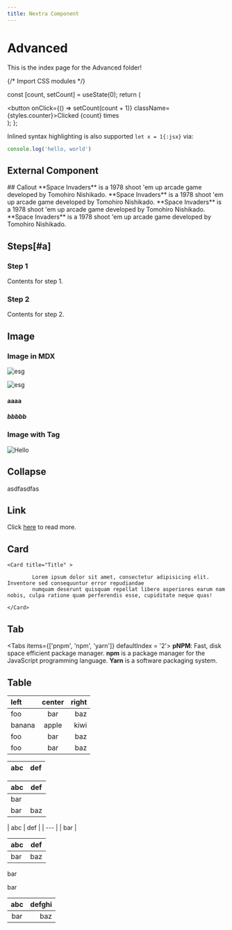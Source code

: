```yaml
---
title: Nextra Component
---
```



# Advanced

This is the index page for the Advanced folder!




{/* Import CSS modules */}

  const [count, setCount] = useState(0);
  return (
    <div>
      <button onClick={() => setCount(count + 1)} className={styles.counter}>Clicked {count} times</button>
    </div>
  );
};

<Counter/>

Inlined syntax highlighting is also supported `let x = 1{:jsx}` via:

```js filename="제목" copy
console.log('hello, world')
```

## External Component


<Counters />
## Callout

<Callout emoji="👾">
  **Space Invaders** is a 1978 shoot 'em up arcade game developed by Tomohiro
  Nishikado.
</Callout>

<Callout type="warning" emoji="👾">
  **Space Invaders** is a 1978 shoot 'em up arcade game developed by Tomohiro
  Nishikado.
</Callout>

<Callout type="info" emoji="👾">
  **Space Invaders** is a 1978 shoot 'em up arcade game developed by Tomohiro
  Nishikado.
</Callout>

<Callout type="error" emoji="👾">
  **Space Invaders** is a 1978 shoot 'em up arcade game developed by Tomohiro
  Nishikado.
</Callout>

## Steps[#a]

<Steps>

### Step 1

Contents for step 1.

### Step 2

Contents for step 2.

</Steps>


## Image
### Image in MDX
![esg](../../public/esg.png 'ESG')

![esg](/esg.png 'ESG')
#### aaaa
##### bbbbb

### Image with Tag

<Image src="/esg.png" alt="Hello" width={500} height={500} />

## Collapse

<Collapse >
  asdfasdfas
</Collapse>

## Link

Click [here](/about) to read more.

## Card
    <Card title="Title" >

            Lorem ipsum dolor sit amet, consectetur adipisicing elit. Inventore sed consequuntur error repudiandae
            numquam deserunt quisquam repellat libero asperiores earum nam nobis, culpa ratione quam perferendis esse, cupiditate neque quas!

    </Card>

## Tab
<Tabs items={['pnpm', 'npm', 'yarn']} defaultIndex = '2'>
  <Tab>
    **pNPM**: Fast, disk space efficient package manager.
  </Tab>
  <Tab>
    **npm** is a package manager for the JavaScript programming language.
  </Tab>
  <Tab>
    **Yarn** is a software packaging system.
  </Tab>
</Tabs>


## Table
| left   | center | right |
| :----- | :----: | ----: |
| foo    |  bar   |   baz |
| banana | apple  |  kiwi |
| foo    |  bar   |   baz |
| foo    |  bar   |   baz |


| abc | def |
| --- | --- |


| abc | def |
| --- | --- |
| bar |
| bar | baz | boo |


| abc | def |
| --- |
| bar |


| abc | def |
| --- | --- |
| bar | baz |
bar

bar


| abc | defghi |
:-: | -----------:
bar | baz

